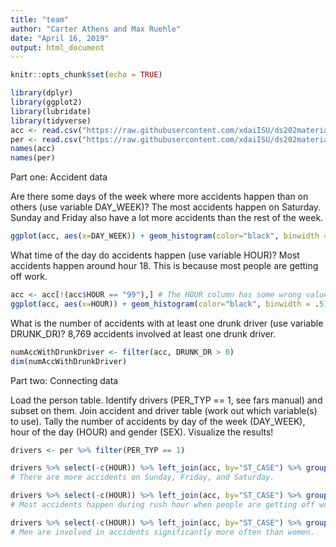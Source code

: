 ```yaml
---
title: "team"
author: "Carter Athens and Max Ruehle"
date: "April 16, 2019"
output: html_document
---
```


```r
knitr::opts_chunk$set(echo = TRUE)
```

```r
library(dplyr)
library(ggplot2)
library(lubridate)
library(tidyverse)
acc <- read.csv("https://raw.githubusercontent.com/xdaiISU/ds202materials/master/hwlabs/fars2017/accident.csv", stringsAsFactors = FALSE)
per <- read.csv("https://raw.githubusercontent.com/xdaiISU/ds202materials/master/hwlabs/fars2017/person.csv", stringsAsFactors = FALSE)
names(acc)
names(per)
```

Part one: Accident data


Are there some days of the week where more accidents happen than on others (use variable DAY_WEEK)? 
The most accidents happen on Saturday. Sunday and Friday also have a lot more accidents than the rest of the week.
```r
ggplot(acc, aes(x=DAY_WEEK)) + geom_histogram(color="black", binwidth = .5) + scale_x_continuous(breaks=seq(1,7,1)) + xlab("Day of Week (1 is Sunday, 7 is Saturday)") + ylab("Accidents") + ggtitle("Accidents Per Day of Week")
```


What time of the day do accidents happen (use variable HOUR)?
Most accidents happen around hour 18. This is because most people are getting off work.
```r
acc <- acc[!(acc$HOUR == "99"),] # The HOUR column has some wrong values so I removed them
ggplot(acc, aes(x=HOUR)) + geom_histogram(color="black", binwidth = .5) + scale_x_continuous(breaks=seq(0,23,1)) + xlab("Hour") + ylab("Accidents") + ggtitle("Accidents Per Hour")
```


What is the number of accidents with at least one drunk driver (use variable DRUNK_DR)?
8,769 accidents involved at least one drunk driver.
```r
numAccWithDrunkDriver <- filter(acc, DRUNK_DR > 0)
dim(numAccWithDrunkDriver)
```


Part two: Connecting data


Load the person table. Identify drivers (PER_TYP == 1, see fars manual) and subset on them. Join accident and driver table (work out which variable(s) to use). Tally the number of accidents by day of the week (DAY_WEEK), hour of the day (HOUR) and gender (SEX). Visualize the results!
```r
drivers <- per %>% filter(PER_TYP == 1)

drivers %>% select(-c(HOUR)) %>% left_join(acc, by="ST_CASE") %>% group_by(DAY_WEEK) %>% summarise(count = n()) %>% ggplot(aes(x=DAY_WEEK)) + scale_x_continuous(breaks=seq(1,7,1)) + geom_bar(aes(weight=count))
# There are more accidents on Sunday, Friday, and Saturday.

drivers %>% select(-c(HOUR)) %>% left_join(acc, by="ST_CASE") %>% group_by(HOUR) %>% summarise(count = n()) %>% ggplot(aes(x=HOUR)) + scale_x_continuous(breaks=seq(0,23,1)) + geom_bar(aes(weight=count))
# Most accidents happen during rush hour when people are getting off work.

drivers %>% select(-c(HOUR)) %>% left_join(acc, by="ST_CASE") %>% group_by(SEX) %>% summarise(count = n()) %>% ggplot(aes(x=SEX)) + geom_bar(aes(weight=count))
# Men are involved in accidents significantly more often than women.
```